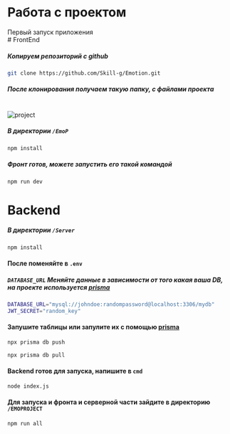 
# Работа с проектом
<Callout type="info">
Первый запуск приложения
</Callout>
<br/>
# FrontEnd

##### Копируем репозиторий с github

```bash copy
git clone https://github.com/Skill-g/Emotion.git
```
##### После клонирования получаем такую папку, с файлами проекта
<br/>
<img src="/img1.jpg" alt="project" />

##### В директории ``` /EmoP ```

 ``` bash copy
 npm install
 ```

##### Фронт готов, можете запустить его такой командой

```bash copy
npm run dev
```


# Backend

##### В директории ``` /Server ```

 ``` bash copy
 npm install
 ```

#### После поменяйте в ``` .env ```

##### ``` DATABASE_URL ``` Меняйте данные в зависимости от того какая ваша DB, на проекте используется [prisma](https://www.prisma.io/docs/getting-started/setup-prisma/start-from-scratch/relational-databases/connect-your-database-typescript-mysql)

```bash copy
DATABASE_URL="mysql://johndoe:randompassword@localhost:3306/mydb"
JWT_SECRET="random_key"
```

#### Запушите таблицы или запулите их с помощью [prisma](https://www.prisma.io/docs/getting-started/setup-prisma/start-from-scratch/relational-databases/connect-your-database-typescript-mysql)
```bash copy
npx prisma db push
```

```bash copy
npx prisma db pull
```

#### Backend готов для запуска, напишите в ``` cmd ```

```bash copy
node index.js
```

#### Для запуска и фронта и серверной части зайдите в директорию ``` /EMOPROJECT ```
```bash copy
npm run all
```
